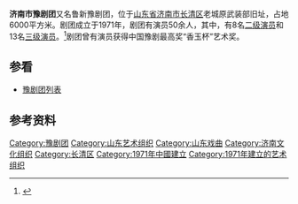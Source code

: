 '''济南市豫剧团'''又名鲁新豫剧团，位于[[山东省|山东省]][[济南市|济南市]][[长清区|长清区]]老城原武装部旧址，占地6000平方米。剧团成立于1971年，剧团有演员50余人，其中，有8名[[二级演员|二级演员]]和13名[[三级演员|三级演员]]。<ref>{{cite web|url=http://www.cqwh.gov.cn/dwdw.asp?dw=2|title=济南市豫剧团|publisher=|date=|language=zh-hans|deadurl=yes|archiveurl=https://web.archive.org/web/20130725220909/http://cqwh.gov.cn/dwdw.asp?dw=2|archivedate=2013-07-25}}</ref>剧团曾有演员获得中国豫剧最高奖“香玉杯”艺术奖。

==参看==
*[[豫剧团列表|豫剧团列表]]

== 参考资料 ==
{{reflist}}
{{豫剧名角}}

[[Category:豫剧团|Category:豫剧团]]
[[Category:山东艺术组织|Category:山东艺术组织]]
[[Category:山东戏曲|Category:山东戏曲]]
[[Category:济南文化组织|Category:济南文化组织]]
[[Category:长清区|Category:长清区]]
[[Category:1971年中國建立|Category:1971年中國建立]]
[[Category:1971年建立的艺术组织|Category:1971年建立的艺术组织]]